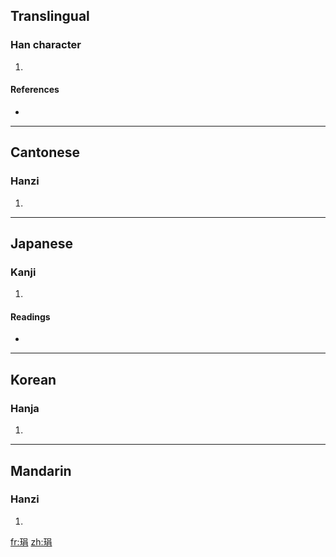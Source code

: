 ==Translingual==

===Han character===
{{Han char|rn=96|rad=玉|as=07|sn=11|four=1612<sub>7</sub>|canj=一土口月 (MGRB)}}

# {{defn|Han|sort=玉07}}

====References====
* {{Han ref|kx=0732.300|dkj=21012|dj=1144.070|hdz=21117.030|uh=7404|ud=29700|bh=D66E|bd=54894}}

----

==Cantonese==

===Hanzi===
{{yue-hanzi|jyut=|y=gyun1, jyun6}}

# {{defn|Cantonese}}

----

==Japanese==

===Kanji===
{{ja-kanji|grade=|rs=玉07}}

# {{defn|Japanese}}

====Readings====
* {{ja-readings|on=[[けん]] (ken), [[けい]] (kei), [[ぎょう]] (gyō)|kun=[[たま]] (tama)|nanori=}}

----

==Korean==

===Hanja===
{{ko-hanja|hangeul=현|eumhun=|rv=hyeon|mr=hyŏn|y=hyen}}

# {{defn|Korean}}

----

==Mandarin==

===Hanzi===
{{cmn-hanzi|pin=[[quǎn]] ([[quan3]]), [[juān]] ([[juan1]]), [[xuàn]] ([[xuan4]])|wg=ch'üan<sup>3</sup>}}

# {{defn|Mandarin}}

[[fr:琄]]
[[zh:琄]]